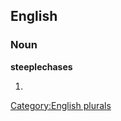 
==English==

===Noun===
'''steeplechases'''

# {{plural of|[[steeplechase]]}}

[[Category:English plurals]]